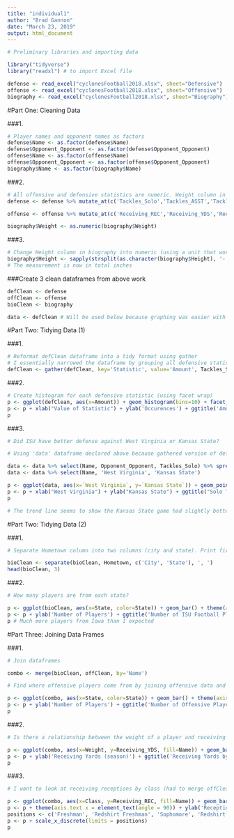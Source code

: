 ```yaml
---
title: "individual1"
author: "Brad Gannon"
date: "March 23, 2019"
output: html_document
---
```


```r
# Preliminary libraries and importing data

library("tidyverse")
library("readxl") # to import Excel file

defense <- read_excel("cyclonesFootball2018.xlsx", sheet="Defensive")
offense <- read_excel("cyclonesFootball2018.xlsx", sheet="Offensive")
biography <- read_excel("cyclonesFootball2018.xlsx", sheet="Biography")
```

#Part One: Cleaning Data

###1. 
```r
# Player names and opponent names as factors
defense$Name <- as.factor(defense$Name)
defense$Opponent_Opponent <- as.factor(defense$Opponent_Opponent)
offense$Name <- as.factor(offense$Name)
offense$Opponent_Opponent <- as.factor(offense$Opponent_Opponent)
biography$Name <- as.factor(biography$Name)
```

###2.
```r
# All offensive and defensive statistics are numeric. Weight column in biography is also numeric.
defense <- defense %>% mutate_at(c('Tackles_Solo','Tackles_ASST','Tackles_TFL','Tackles_Sack','Turnover_FF','Turnover_FR','Turnover_INT','Pass_QBH','Pass_PB'), as.numeric)

offense <- offense %>% mutate_at(c('Receiving_REC','Receiving_YDS','Receiving_TD','Rushing_ATT','Rushing_YDS','Rushing_TD','Passing_CMP-ATT','Passing_YDS'), as.numeric)

biography$Weight <- as.numeric(biography$Weight)
```

###3.
```r
# Change Height column in biography into numeric (using a unit that works well)
biography$Height <- sapply(strsplit(as.character(biography$Height), '-'), function(x){12*as.numeric(x[1]) + as.numeric(x[2])})
# The measurement is now in total inches
```

###Create 3 clean dataframes from above work
```r
defClean <- defense
offClean <- offense
bioClean <- biography

data <- defClean # Will be used below because graphing was easier with un-gathered dataframe
```

#Part Two: Tidying Data (1)

###1.
```r
# Reformat defClean dataframe into a tidy format using gather
# I essentially narrowed the dataframe by grouping all defensive statistics by name
defClean <- gather(defClean, key='Statistic', value='Amount', Tackles_Solo:Pass_PB, na.rm=TRUE)
```

###2.
```r
# Create histogram for each defensive statistic (using facet wrap)
p <- ggplot(defClean, aes(x=Amount)) + geom_histogram(bins=10) + facet_wrap(~defClean$Statistic)
p <- p + xlab("Value of Statistic") + ylab('Occurences') + ggtitle('Amount of Occurences per Defensive Statistic')
p
```

###3.
```r
# Did ISU have better defense against West Virginia or Kansas State?

# Using 'data' dataframe declared above because gathered version of defClean was difficult to navigate

data <- data %>% select(Name, Opponent_Opponent, Tackles_Solo) %>% spread(Opponent_Opponent, Tackles_Solo, fill=0)
data <- data %>% select(Name, 'West Virginia', 'Kansas State')

p <- ggplot(data, aes(x=`West Virginia`, y=`Kansas State`)) + geom_point() + geom_smooth(method=lm, se=FALSE)
p <- p + xlab("West Virginia") + ylab("Kansas State") + ggtitle("Solo Tackles of WVU vs. KSU")
p

# The trend line seems to show the Kansas State game had slightly better defense than the West Virginia game
```

#Part Two: Tidying Data (2)

###1.
```r
# Separate Hometown column into two columns (city and state). Print first few rows of these two columns

bioClean <- separate(bioClean, Hometown, c('City', 'State'), ', ')
head(bioClean, 3)
```

###2.
```r
# How many players are from each state?

p <- ggplot(bioClean, aes(x=State, color=State)) + geom_bar() + theme(axis.text.x = element_text(angle = 90))
p <- p + ylab('Number of Players') + ggtitle('Number of ISU Football Players by State')
p # Much more players from Iowa than I expected
```

#Part Three: Joining Data Frames

###1.
```r
# Join dataframes

combo <- merge(bioClean, offClean, by='Name')

# Find where offensive players come from by joining offensive data and biography data appropriately

p <- ggplot(combo, aes(x=State, color=State)) + geom_bar() + theme(axis.text.x = element_text(angle = 90))
p <- p + ylab('Number of Players') + ggtitle('Number of Offensive Players by State')
p
```

###2.
```r
# Is there a relationship between the weight of a player and receiving yards?

p <- ggplot(combo, aes(x=Weight, y=Receiving_YDS, fill=Name)) + geom_bar(stat='identity')
p <- p + ylab('Receiving Yards (season)') + ggtitle('Receiving Yards by Weight (labeled by Player)')
p
```

###3.
```r
# I want to look at receiving receptions by class (had to merge offClean and bioClean)

p <- ggplot(combo, aes(x=Class, y=Receiving_REC, fill=Name)) + geom_bar(stat='identity')
p <- p + theme(axis.text.x = element_text(angle = 90)) + ylab('Receptions') + ggtitle('Receptions by Class')
positions <- c('Freshman', 'Redshirt Freshman', 'Sophomore', 'Redshirt Sophomore', 'Junior', 'Redshirt Junior', 'Senior', 'Redshirt Senior')
p <- p + scale_x_discrete(limits = positions)
p
```